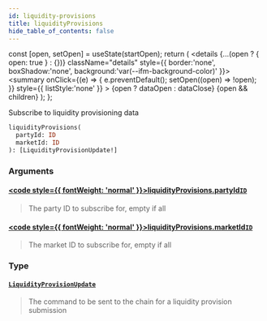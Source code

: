 ```yaml
---
id: liquidity-provisions
title: liquidityProvisions
hide_table_of_contents: false
---
```







  const [open, setOpen] = useState(startOpen);
  return (
    <details {...(open ? { open: true } : {})} className="details" style={{ border:'none', boxShadow:'none', background:'var(--ifm-background-color)' }}>
      <summary
        onClick={(e) => {
          e.preventDefault();
          setOpen((open) => !open);
        }}
        style={{ listStyle:'none' }}
      >
      {open ? dataOpen : dataClose}
      </summary>
      {open && children}
    </details>
  );
};




Subscribe to liquidity provisioning data


```graphql
liquidityProvisions(
  partyId: ID
  marketId: ID
): [LiquidityProvisionUpdate!]
```


### Arguments

#### [<code style={{ fontWeight: 'normal' }}>liquidityProvisions.<b>partyId</b></code>](#)<Bullet />[`ID`](/testnet/api/graphql/scalars/id) <Badge class="secondary" text="scalar"/>
> The party ID to subscribe for, empty if all
> 

#### [<code style={{ fontWeight: 'normal' }}>liquidityProvisions.<b>marketId</b></code>](#)<Bullet />[`ID`](/testnet/api/graphql/scalars/id) <Badge class="secondary" text="scalar"/>
> The market ID to subscribe for, empty if all
> 

### Type

#### [`LiquidityProvisionUpdate`](/testnet/api/graphql/objects/liquidity-provision-update) <Badge class="secondary" text="object"/>
> The command to be sent to the chain for a liquidity provision submission
> 




